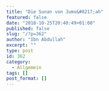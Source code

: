 ```yaml
---
title: "Die Sunan von Jumu&#8217;ah"
featured: false
date: "2018-10-25T20:40:49+01:00"
published: false
slug: "/?p=362"
author: "Ibn Abdullah"
excerpt: ""
type: post
id: 362
category:
  - Allgemein
tags: []
post_format: []
---
```


<!DOCTYPE html PUBLIC "-//W3C//DTD HTML 4.0 Transitional//EN" "http://www.w3.org/TR/REC-html40/loose.dtd">

<?xml encoding="UTF-8">

